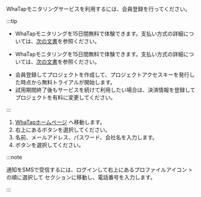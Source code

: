 WhaTapモニタリングサービスを利用するには、会員登録を行ってください。

:::tip

<InDoc product='quick-guide'>

-   WhaTapモニタリングを15日間無料で体験できます。支払い方式の詳細については、[次の文書](management/billing)を参照ください。 

</InDoc>
<Xclude product='quick-guide'>

-   WhaTapモニタリングを15日間無料で体験できます。支払い方式の詳細については、[次の文書](../management/billing)を参照ください。 

</Xclude>

-   会員登録してプロジェクトを作成して、プロジェクトアクセスキーを発行した時点から無料トライアルが開始します。
-   試用期間終了後もサービスを続けて利用したい場合は、決済情報を登録してプロジェクトを有料に変更してください。

:::

1.  [WhaTapホームページ](http://www.whatap.io/) へ移動します。
2.  右上にある<Link to='https://www.whatap.io/ja/signup/' target='_blank'><Cmdname sid="freetrial" /></Link>ボタンを選択してください。
3.  名前、メールアドレス、パスワード、会社名を入力します。
4.  <Cmdname sid="landingSignup" className="uitext" />ボタンを選択してください。

:::note

通知をSMSで受信するには、ログインして右上にあるプロファイルアイコン > <Cmdname sid="manage_account_info" className="uitext" />の順に選択して <Cmdname sid="account_user_phone" className="uitext" />セクションに移動し、電話番号を入力します。

:::
